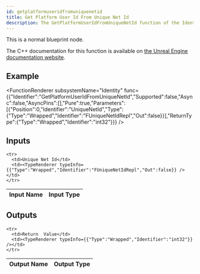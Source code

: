 ```yaml
---
id: getplatformuseridfromuniquenetid
title: Get Platform User Id From Unique Net Id
description: The GetPlatformUserIdFromUniqueNetId function of the Identity subsystem.
---
```



This is a normal blueprint node.

The C++ documentation for this function is available on [the Unreal Engine documentation website](https://dev.epicgames.com/documentation/en-us/unreal-engine/API/Plugins/OnlineSubsystem/Interfaces/IOnlineIdentity/).

## Example

<FunctionRenderer subsystemName="Identity" func={{"Identifier":"GetPlatformUserIdFromUniqueNetId","Supported":false,"Async":false,"AsyncPins":[],"Pure":true,"Parameters":[{"Position":0,"Identifier":"UniqueNetId","Type":{"Type":"Wrapped","Identifier":"FUniqueNetIdRepl","Out":false}}],"ReturnType":{"Type":"Wrapped","Identifier":"int32"}}} />

## Inputs


<table>
  <thead>
    <tr>
      <th>Input Name</th>
      <th>Input Type</th>
    </tr>
  </thead>
  <tbody>
    
    <tr>
      <td>Unique Net Id</td>
      <td><TypeRenderer typeInfo={{"Type":"Wrapped","Identifier":"FUniqueNetIdRepl","Out":false}} /></td>
    </tr>
  </tbody>
</table>


## Outputs


<table>
  <thead>
    <tr>
      <th>Output Name</th>
      <th>Output Type</th>
    </tr>
  </thead>
  <tbody>
    
    <tr>
      <td>Return  Value</td>
      <td><TypeRenderer typeInfo={{"Type":"Wrapped","Identifier":"int32"}} /></td>
    </tr>
  </tbody>
</table>


